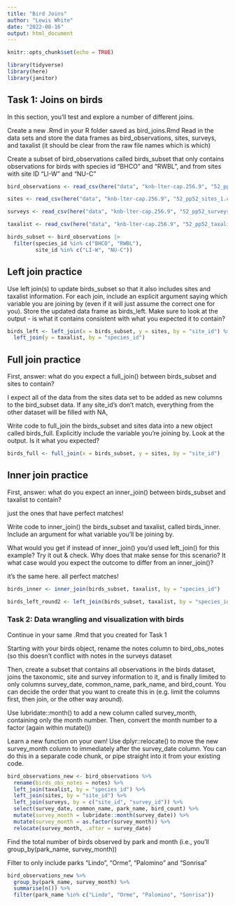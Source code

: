 ```yaml
---
title: "Bird Joins"
author: "Lewis White"
date: "2022-08-16"
output: html_document
---
```


```r
knitr::opts_chunk$set(echo = TRUE)
```

```r
library(tidyverse)
library(here)
library(janitor)
```

## Task 1: Joins on birds
In this section, you’ll test and explore a number of different joins.

Create a new .Rmd in your R folder saved as bird_joins.Rmd
Read in the data sets and store the data frames as bird_observations, sites, surveys, and taxalist (it should be clear from the raw file names which is which)

Create a subset of bird_observations called birds_subset that only contains observations for birds with species id “BHCO” and “RWBL”, and from sites with site ID “LI-W” and “NU-C”


```r
bird_observations <- read_csv(here("data", "knb-lter-cap.256.9", "52_pp52_birds_1.csv"))

sites <- read_csv(here("data", "knb-lter-cap.256.9", "52_pp52_sites_1.csv"))

surveys <- read_csv(here("data", "knb-lter-cap.256.9", "52_pp52_surveys_1.csv"))

taxalist <- read_csv(here("data", "knb-lter-cap.256.9", "52_pp52_taxalist_1.csv"))
```

```r
birds_subset <- bird_observations |> 
  filter(species_id %in% c("BHCO", "RWBL"),
         site_id %in% c("LI-W", "NU-C"))
```

## Left join practice
Use left join(s) to update birds_subset so that it also includes sites and taxalist information. For each join, include an explicit argument saying which variable you are joining by (even if it will just assume the correct one for you). Store the updated data frame as birds_left. Make sure to look at the output - is what it contains consistent with what you expected it to contain?

```r
birds_left <- left_join(x = birds_subset, y = sites, by = "site_id") %>%
  left_join(y = taxalist, by = "species_id")
```

## Full join practice
First, answer: what do you expect a full_join() between birds_subset and sites to contain?

I expect all of the data from the sites data set to be added as new columns to the bird_subset data. If any site_id's don't match, everything from the other dataset will be filled with NA,

Write code to full_join the birds_subset and sites data into a new object called birds_full. Explicitly include the variable you’re joining by. Look at the output. Is it what you expected?

```r
birds_full <- full_join(x = birds_subset, y = sites, by = "site_id")
```


## Inner join practice
First, answer: what do you expect an inner_join() between birds_subset and taxalist to contain?

just the ones that have perfect matches!

Write code to inner_join() the birds_subset and taxalist, called birds_inner. Include an argument for what variable you’ll be joining by.

What would you get if instead of inner_join() you’d used left_join() for this example? Try it out & check. Why does that make sense for this scenario? It what case would you expect the outcome to differ from an inner_join()?

it's the same here. all perfect matches!

```r
birds_inner <- inner_join(birds_subset, taxalist, by = "species_id")

birds_left_round2 <- left_join(birds_subset, taxalist, by = "species_id" )
```


### Task 2: Data wrangling and visualization with birds
Continue in your same .Rmd that you created for Task 1

Starting with your birds object, rename the notes column to bird_obs_notes (so this doesn’t conflict with notes in the surveys dataset

Then, create a subset that contains all observations in the birds dataset, joins the taxonomic, site and survey information to it, and is finally limited to only columns survey_date, common_name, park_name, and bird_count. You can decide the order that you want to create this in (e.g. limit the columns first, then join, or the other way around).

Use lubridate::month() to add a new column called survey_month, containing only the month number. Then, convert the month number to a factor (again within mutate())

Learn a new function on your own! Use dplyr::relocate() to move the new survey_month column to immediately after the survey_date column. You can do this in a separate code chunk, or pipe straight into it from your existing code.


```r
bird_observations_new <- bird_observations %>%
  rename(birds_obs_notes = notes) %>%
  left_join(taxalist, by = "species_id") %>%
  left_join(sites, by = "site_id") %>%
  left_join(surveys, by = c("site_id", "survey_id")) %>%
  select(survey_date, common_name, park_name, bird_count) %>%
  mutate(survey_month = lubridate::month(survey_date)) %>%
  mutate(survey_month = as.factor(survey_month)) %>%
  relocate(survey_month, .after = survey_date)
```

Find the total number of birds observed by park and month (i.e., you’ll group_by(park_name, survey_month))

Filter to only include parks “Lindo”, “Orme”, “Palomino” and “Sonrisa”

```r
bird_observations_new %>%
  group_by(park_name, survey_month) %>% 
  summarise(n()) %>%
  filter(park_name %in% c("Lindo", "Orme", "Palomino", "Sonrisa"))
```


